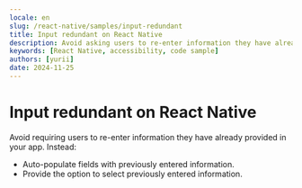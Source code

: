 ```yaml
---
locale: en
slug: /react-native/samples/input-redundant
title: Input redundant on React Native
description: Avoid asking users to re-enter information they have already provided in the same session.
keywords: [React Native, accessibility, code sample]
authors: [yurii]
date: 2024-11-25
---
```


# Input redundant on React Native

Avoid requiring users to re-enter information they have already provided in your app. Instead:

- Auto-populate fields with previously entered information.
- Provide the option to select previously entered information.

<CodeSample id="input-redundant" framework="react-native" locale="en"/>
